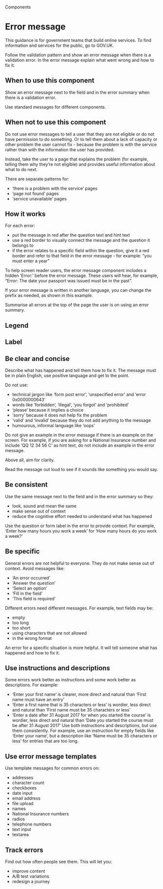
<Meta title="Components/Error message" />

<Hint>Components</Hint>

# Error message

This guidance is for government teams that build online services. To find information and services for the public, go to GOV.UK.

Follow the validation pattern and show an error message when there is a validation error. In the error message explain what went wrong and how to fix it.

<Canvas>
  <Story of={ErrorMessageStories.primary} />
</Canvas>

## When to use this component

Show an error message next to the field and in the error summary when there is a validation error.

Use standard messages for different components.

## When not to use this component

Do not use error messages to tell a user that they are not eligible or do not have permission to do something. Or to tell them about a lack of capacity or other problem the user cannot fix - because the problem is with the service rather than with the information the user has provided.

Instead, take the user to a page that explains the problem (for example, telling them why they’re not eligible) and provides useful information about what to do next.

There are separate patterns for:

- ‘there is a problem with the service’ pages
- ‘page not found’ pages
- ‘service unavailable’ pages

## How it works

For each error:

- put the message in red after the question text and hint text
- use a red border to visually connect the message and the question it belongs to
- if the error relates to a specific field within the question, give it a red border and refer to that field in the error message - for example: “you must enter a year”

To help screen reader users, the error message component includes a hidden ‘Error:’ before the error message. These users will hear, for example, “Error: The date your passport was issued must be in the past”.

If your error message is written in another language, you can change the prefix as needed, as shown in this example.

<Canvas>
  <Story of={ErrorMessageStories.error} />
</Canvas>

Summarise all errors at the top of the page the user is on using an error summary.

## Legend

<Canvas>
  <Story of={ErrorMessageStories.legend} />
</Canvas>

## Label

<Canvas>
  <Story of={ErrorMessageStories.label} />
</Canvas>

## Be clear and concise

Describe what has happened and tell them how to fix it. The message must be in plain English, use positive language and get to the point.

Do not use:

- technical jargon like ‘form post error’, ‘unspecified error’ and ‘error 0x0000000643’
- words like ‘forbidden’, ‘illegal’, ‘you forgot’ and ‘prohibited’
- ‘please’ because it implies a choice
- ‘sorry’ because it does not help fix the problem
- ‘valid’ and ‘invalid’ because they do not add anything to the message
- humourous, informal language like ‘oops’

Do not give an example in the error message if there is an example on the screen. For example, if you are asking for a National Insurance number and include ‘QQ 12 34 56 C’ as hint text, do not include an example in the error message.

Above all, aim for clarity.

Read the message out loud to see if it sounds like something you would say.

## Be consistent

Use the same message next to the field and in the error summary so they:

- look, sound and mean the same
- make sense out of context
- reduce the cognitive effort needed to understand what has happened

Use the question or form label in the error to provide context. For example, ‘Enter how many hours you work a week’ for ‘How many hours do you work a week?’

## Be specific

General errors are not helpful to everyone. They do not make sense out of context. Avoid messages like:

- ‘An error occurred’
- ‘Answer the question’
- ‘Select an option’
- ‘Fill in the field’
- ‘This field is required’

Different errors need different messages. For example, text fields may be:

- empty
- too long
- too short
- using characters that are not allowed
- in the wrong format

An error for a specific situation is more helpful. It will tell someone what has happened and how to fix it.

## Use instructions and descriptions

Some errors work better as instructions and some work better as descriptions. For example:

- ‘Enter your first name’ is clearer, more direct and natural than ‘First name must have an entry’
- ‘Enter a first name that is 35 characters or less’ is wordier, less direct and natural than ‘First name must be 35 characters or less’
- ‘Enter a date after 31 August 2017 for when you started the course’ is wordier, less direct and natural than ‘Date you started the course must be after 31 August 2017’
Use both instructions and descriptions, but use them consistently. For example, use an instruction for empty fields like ‘Enter your name’, but a description like ‘Name must be 35 characters or less’ for entries that are too long.

## Use error message templates

Use template messages for common errors on:

- addresses
- character count
- checkboxes
- date input
- email address
- file upload
- names
- National Insurance numbers
- radios
- telephone numbers
- text input
- textarea

## Track errors

Find out how often people see them. This will let you:

- improve content
- A/B test variations
- redesign a journey
